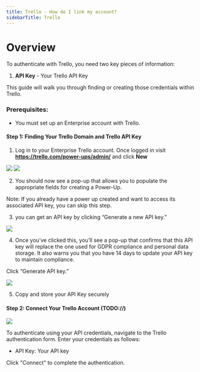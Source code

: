 ```yaml
---
title: Trello - How do I link my account?
sidebarTitle: Trello
---
```



# Overview

To authenticate with Trello, you need two key pieces of information:
1. **API Key** - Your Trello API Key


This guide will walk you through finding or creating those credentials within Trello.


### Prerequisites:

- You must set up an Enterprise account with Trello.


#### Step 1: Finding Your Trello Domain and Trello API Key
1. Log in to your Enterprise Trello account. Once logged in visit **https://trello.com/power-ups/admin/** and click **New**

<img src="/integrations/all/trello-scim/nango_trello_1.png" />
<img src="/integrations/all/trello-scim/nango_trello_2.png" />


2. You should now see a pop-up that allows you to populate the appropriate fields for creating a Power-Up.

Note: If you already have a power up created and want to access its associated API key, you can skip this step.

3. you can get an API key by clicking “Generate a new API key.”
<img src="/integrations/all/trello-scim/nango_trello_3.png" />

4. Once you’ve clicked this, you’ll see a pop-up that confirms that this API key will replace the one used for GDPR compliance and personal data storage. 
It also warns you that you have 14 days to update your API key to maintain compliance.

Click “Generate API key.”

<img src="/integrations/all/trello-scim/nango_trello_4.png" />

5. Copy and store your API Key securely


#### Step 2: Connect Your Trello Account (TODO://)

<img src="/integrations/all/trello-scim/nango_connect_ui.png" />

To authenticate using your API credentials, navigate to the Trello authentication form.
Enter your credentials as follows:
- API Key: Your API key

Click "Connect" to complete the authentication.
